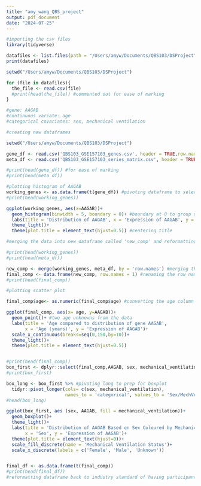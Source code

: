 ```yaml
---
title: "amy_wang_QBS_project"
output: pdf_document
date: "2024-07-25"
---
```


```r
#importing the csv files
library(tidyverse)

datafiles <- list.files(path = "/Users/amyw/Documents/QBS103/DSProject", pattern = ".csv")
print(datafiles)

setwd("/Users/amyw/Documents/QBS103/DSProject")

for (file in datafiles){
  the_file <- read.csv(file)
  #print(head(the_file)) #commented out for ease of marking
}

#gene: AAGAB
#continuous variate: age
#categorical covariates: sex, mechanical ventilation

```
```r
#creating new dataframes

setwd("/Users/amyw/Documents/QBS103/DSProject")

gene_df <- read.csv('QBS103_GSE157103_genes.csv', header = TRUE,row.names = 1)
meta_df <- read.csv('QBS103_GSE157103_series_matrix.csv', header = TRUE, row.names = 1)

#print(head(gene_df)) #for ease of marking
#print(head(meta_df))

```

```r
#plotting histogram of AAGAB
working_genes <- as.data.frame(t(gene_df)) #pivoting dataframe to select AAGAB as a column
#print(head(working_genes))

ggplot(working_genes, aes(x=AAGAB))+
  geom_histogram(binwidth = 5, boundary = 0)+ #boundary at 0 to group data
  labs(title = 'Distribution of AAGAB', x = 'Expression of AAGAB', y = 'Frequency')+
  theme_light()+
  theme(plot.title = element_text(hjust=0.5)) #centering title
```


```r
#merging the data into new dataframe called 'new_comp' and reformatting to 'final_comp'

#print(head(working_genes))
#print(head(meta_df))

new_comp <- merge(working_genes, meta_df, by = 'row.names') #merging the two dataframes using the row names
final_comp <- data.frame(new_comp, row.names = 1) #renaming the row names as the participant ID
#print(head(final_comp))
```

```r
#plotting scatter plot

final_comp$age<- as.numeric(final_comp$age) #converting the age column from characters to numerics

ggplot(final_comp, aes(x= age, y=AAGAB))+
  geom_point()+ #two age unknowns from the data
  labs(title = 'Age compared to distribution of gene AAGAB', 
       x = 'Age (years)', y = 'Expression of AAGAB')+
  scale_x_continuous(breaks=seq(0,150,by=10))+
  theme_light()+
  theme(plot.title = element_text(hjust=0.5))



```

```r
#print(head(final_comp))
box_first <- dplyr::select(final_comp,AAGAB, sex, mechanical_ventilation) #selecting data columns for easier viewing
#print(box_first)

box_long <- box_first %>% #pivoting long to prep for boxplot
  tidyr::pivot_longer(cols= c(sex, mechanical_ventilation), 
                      names_to = 'categorical', values_to = 'Sex/MechVent')
#head(box_long)

ggplot(box_first, aes (sex, AAGAB, fill = mechanical_ventilation))+
  geom_boxplot()+
  theme_light()+
  labs(title = 'Distribution of AAGAB Based on Sex Coloured by Mechanical Ventilation', 
       x = 'Sex', y = 'Expression of AAGAB')+
  theme(plot.title = element_text(hjust=0))+
  scale_fill_discrete(name = 'Mechanical Ventilation Status')+
  scale_x_discrete(labels = c('Female', 'Male', 'Unknown'))


final_df <- as.data.frame(t(final_comp))
#print(head(final_df)) 
#reformatting dataframe back to industry standard of having participant ID as the column names
```


